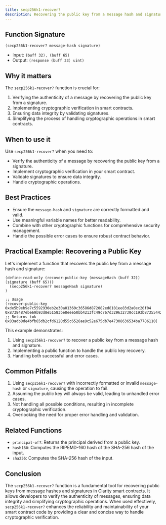 ```yaml
---
title: secp256k1-recover?
description: Recovering the public key from a message hash and signature in Clarity smart contracts.
---
```


## Function Signature

```clarity
(secp256k1-recover? message-hash signature)
```

- Input: `(buff 32), (buff 65)`
- Output: `(response (buff 33) uint)`

## Why it matters

The `secp256k1-recover?` function is crucial for:

1. Verifying the authenticity of a message by recovering the public key from a signature.
2. Implementing cryptographic verification in smart contracts.
3. Ensuring data integrity by validating signatures.
4. Simplifying the process of handling cryptographic operations in smart contracts.

## When to use it

Use `secp256k1-recover?` when you need to:

- Verify the authenticity of a message by recovering the public key from a signature.
- Implement cryptographic verification in your smart contract.
- Validate signatures to ensure data integrity.
- Handle cryptographic operations.

## Best Practices

- Ensure the `message-hash` and `signature` are correctly formatted and valid.
- Use meaningful variable names for better readability.
- Combine with other cryptographic functions for comprehensive security management.
- Handle the possible error cases to ensure robust contract behavior.

## Practical Example: Recovering a Public Key

Let's implement a function that recovers the public key from a message hash and signature:

```clarity
(define-read-only (recover-public-key (messageHash (buff 32)) (signature (buff 65)))
  (secp256k1-recover? messageHash signature)
)

;; Usage
(recover-public-key 0xde5b9eb9e7c5592930eb2e30a01369c36586d872082ed8181ee83d2a0ec20f04 0x8738487ebe69b93d8e51583be8eee50bb4213fc49c767d329632730cc193b873554428fc936ca3569afc15f1c9365f6591d6251a89fee9c9ac661116824d3a1301) 
;; Returns (ok 0x03adb8de4bfb65db2cfd6120d55c6526ae9c52e675db7e47308636534ba7786110)
```

This example demonstrates:
1. Using `secp256k1-recover?` to recover a public key from a message hash and signature.
2. Implementing a public function to handle the public key recovery.
3. Handling both successful and error cases.

## Common Pitfalls

1. Using `secp256k1-recover?` with incorrectly formatted or invalid `message-hash` or `signature`, causing the operation to fail.
2. Assuming the public key will always be valid, leading to unhandled error cases.
3. Not handling all possible conditions, resulting in incomplete cryptographic verification.
4. Overlooking the need for proper error handling and validation.

## Related Functions

- `principal-of?`: Returns the principal derived from a public key.
- `hash160`: Computes the RIPEMD-160 hash of the SHA-256 hash of the input.
- `sha256`: Computes the SHA-256 hash of the input.

## Conclusion

The `secp256k1-recover?` function is a fundamental tool for recovering public keys from message hashes and signatures in Clarity smart contracts. It allows developers to verify the authenticity of messages, ensuring data integrity and simplifying cryptographic operations. When used effectively, `secp256k1-recover?` enhances the reliability and maintainability of your smart contract code by providing a clear and concise way to handle cryptographic verification.
